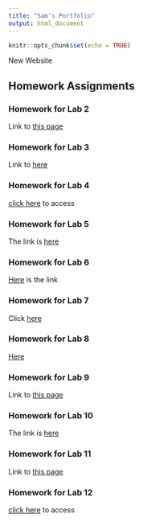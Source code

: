 ```yaml
---
title: "Sam's Portfolio"
output: html_document
---
```


```r
knitr::opts_chunk$set(echo = TRUE)
```

New Website

## Homework Assignments

### Homework for Lab 2

Link to [this page](Homework_02.html)

### Homework for Lab 3

Link to [here](Homework_03.html)

### Homework for Lab 4

[click here](Homework_04.html) to access 

### Homework for Lab 5

The link is [here](Homework_05.html)

### Homework for Lab 6

[Here](Homework_06.html) is the link

### Homework for Lab 7

Click [here](Homework_07.html)

### Homework for Lab 8

[Here](Homework_08.html)

### Homework for Lab 9

Link to [this page](Homework_09.html)

### Homework for Lab 10

The link is [here](Homework_10.html)

### Homework for Lab 11

Link to [this page](Homework_11.html)

### Homework for Lab 12

[click here](Homework_12.html) to access
